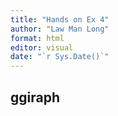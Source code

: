 ```yaml
---
title: "Hands on Ex 4"
author: "Law Man Long"
format: html
editor: visual
date: "`r Sys.Date()`"
---
```


## ggiraph

